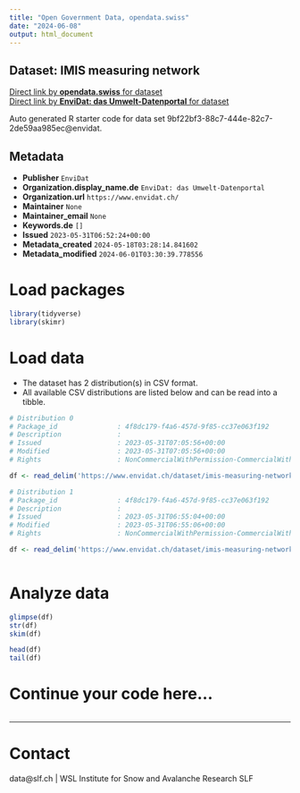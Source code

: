 ```yaml
---
title: "Open Government Data, opendata.swiss"
date: "2024-06-08"
output: html_document
---
```


## Dataset: IMIS measuring network



[Direct link by **opendata.swiss** for dataset](https://opendata.swiss/de/dataset/imis-measuring-network)<br>
[Direct link by **EnviDat: das Umwelt-Datenportal** for dataset](https://www.envidat.ch/#/metadata/imis-measuring-network)

Auto generated R starter code for data set 9bf22bf3-88c7-444e-82c7-2de59aa985ec@envidat.

## Metadata

- **Publisher** `EnviDat`
- **Organization.display_name.de** `EnviDat: das Umwelt-Datenportal`
- **Organization.url** `https://www.envidat.ch/`
- **Maintainer** `None`
- **Maintainer_email** `None`
- **Keywords.de** `[]`
- **Issued** `2023-05-31T06:52:24+00:00`
- **Metadata_created** `2024-05-18T03:28:14.841602`
- **Metadata_modified** `2024-06-01T03:30:39.778556`


# Load packages

```r

library(tidyverse)
library(skimr)

```

# Load data

-   The dataset has 2 distribution(s) in CSV format.
-   All available CSV distributions are listed below and can be read into a tibble.

```r

# Distribution 0
# Package_id               : 4f8dc179-f4a6-457d-9f85-cc37e063f192
# Description              : 
# Issued                   : 2023-05-31T07:05:56+00:00
# Modified                 : 2023-05-31T07:05:56+00:00
# Rights                   : NonCommercialWithPermission-CommercialWithPermission-ReferenceRequired

df <- read_delim('https://www.envidat.ch/dataset/imis-measuring-network/resource/f7c84a0a-e4fd-4c9a-aa52-e5b7b7f3b5bd')

# Distribution 1
# Package_id               : 4f8dc179-f4a6-457d-9f85-cc37e063f192
# Description              : 
# Issued                   : 2023-05-31T06:55:04+00:00
# Modified                 : 2023-05-31T06:55:06+00:00
# Rights                   : NonCommercialWithPermission-CommercialWithPermission-ReferenceRequired

df <- read_delim('https://www.envidat.ch/dataset/imis-measuring-network/resource/3146d62b-dd2a-47f9-b62d-fa8b7e3e8678')



```

# Analyze data

```r

glimpse(df)
str(df)
skim(df)

head(df)
tail(df)

```

# Continue your code here...

```r

```

------------------------------------------------------------------------

# Contact

data@slf.ch | WSL Institute for Snow and Avalanche Research SLF
